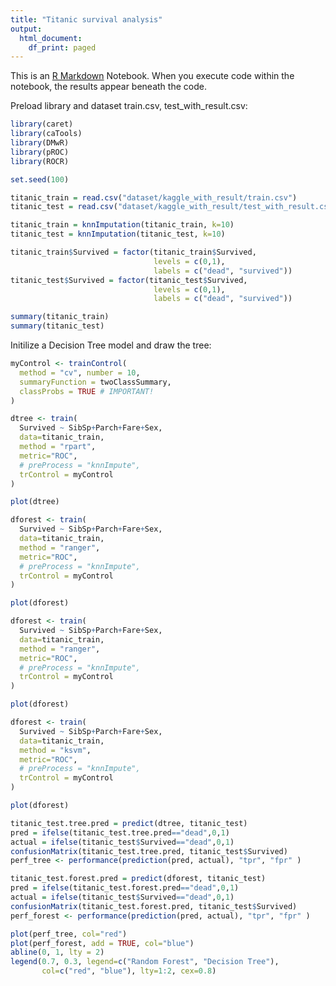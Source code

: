 ```yaml
---
title: "Titanic survival analysis"
output:
  html_document:
    df_print: paged
---
```


This is an [R Markdown](http://rmarkdown.rstudio.com) Notebook. When you execute code within the notebook, the results appear beneath the code. 

Preload library and dataset train.csv, test_with_result.csv:

```r
library(caret)
library(caTools)
library(DMwR)
library(pROC)
library(ROCR)

set.seed(100)

titanic_train = read.csv("dataset/kaggle_with_result/train.csv") 
titanic_test = read.csv("dataset/kaggle_with_result/test_with_result.csv") 

titanic_train = knnImputation(titanic_train, k=10)
titanic_test = knnImputation(titanic_test, k=10)

titanic_train$Survived = factor(titanic_train$Survived, 
                                levels = c(0,1),
                                labels = c("dead", "survived"))
titanic_test$Survived = factor(titanic_test$Survived, 
                                levels = c(0,1),
                                labels = c("dead", "survived"))

summary(titanic_train)
summary(titanic_test)
```

Initilize a Decision Tree model and draw the tree:

```r
myControl <- trainControl(
  method = "cv", number = 10,
  summaryFunction = twoClassSummary,
  classProbs = TRUE # IMPORTANT!
)

dtree <- train(
  Survived ~ SibSp+Parch+Fare+Sex, 
  data=titanic_train,
  method = "rpart",
  metric="ROC",
  # preProcess = "knnImpute",
  trControl = myControl
)

plot(dtree)

dforest <- train(
  Survived ~ SibSp+Parch+Fare+Sex, 
  data=titanic_train,
  method = "ranger",
  metric="ROC",
  # preProcess = "knnImpute",
  trControl = myControl
)

plot(dforest)

dforest <- train(
  Survived ~ SibSp+Parch+Fare+Sex, 
  data=titanic_train,
  method = "ranger",
  metric="ROC",
  # preProcess = "knnImpute",
  trControl = myControl
)

plot(dforest)

dforest <- train(
  Survived ~ SibSp+Parch+Fare+Sex, 
  data=titanic_train,
  method = "ksvm",
  metric="ROC",
  # preProcess = "knnImpute",
  trControl = myControl
)

plot(dforest)

```

```r

titanic_test.tree.pred = predict(dtree, titanic_test)
pred = ifelse(titanic_test.tree.pred=="dead",0,1)
actual = ifelse(titanic_test$Survived=="dead",0,1)
confusionMatrix(titanic_test.tree.pred, titanic_test$Survived)
perf_tree <- performance(prediction(pred, actual), "tpr", "fpr" )

titanic_test.forest.pred = predict(dforest, titanic_test)
pred = ifelse(titanic_test.forest.pred=="dead",0,1)
actual = ifelse(titanic_test$Survived=="dead",0,1)
confusionMatrix(titanic_test.forest.pred, titanic_test$Survived)
perf_forest <- performance(prediction(pred, actual), "tpr", "fpr" )

plot(perf_tree, col="red")
plot(perf_forest, add = TRUE, col="blue")
abline(0, 1, lty = 2)
legend(0.7, 0.3, legend=c("Random Forest", "Decision Tree"),
       col=c("red", "blue"), lty=1:2, cex=0.8)

```

